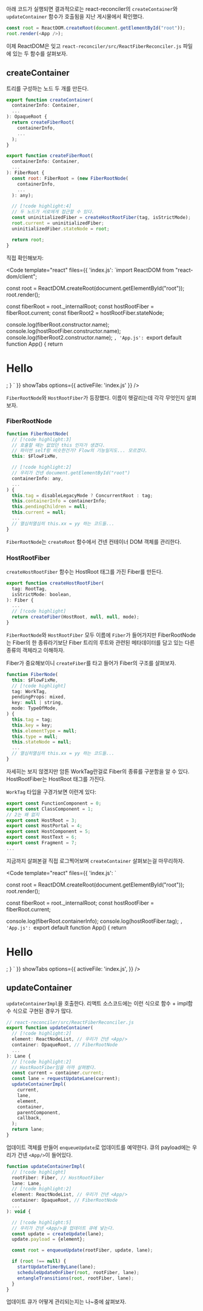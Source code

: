

아래 코드가 실행되면 결과적으로는 react-reconciler의 `createContainer`와 `updateContainer` 함수가 호출됨을 지난 게시물에서 확인했다. 

```js
const root = ReactDOM.createRoot(document.getElementById("root"));
root.render(<App />);
```

이제 ReactDOM은 잊고 `react-reconciler/src/ReactFiberReconciler.js` 파일에 있는 두 함수를 살펴보자.

## createContainer

트리를 구성하는 노드 두 개를 만든다. 

```js
export function createContainer(
  containerInfo: Container,
  ...
): OpaqueRoot {
  return createFiberRoot(
    containerInfo,
    ...
  );
}

export function createFiberRoot(
  containerInfo: Container,
  ...
): FiberRoot {
  const root: FiberRoot = (new FiberRootNode(
    containerInfo,
    ...
  ): any);

  // [!code highlight:4]
  // 두 노드가 서로에게 접근할 수 있다.
  const uninitializedFiber = createHostRootFiber(tag, isStrictMode);
  root.current = uninitializedFiber;
  uninitializedFiber.stateNode = root;

  return root;
}
```

직접 확인해보자:

<Code template="react" files={{
    'index.js': `import ReactDOM from "react-dom/client";

const root = ReactDOM.createRoot(document.getElementById("root"));
root.render(<App />);

const fiberRoot = root._internalRoot;
const hostRootFiber = fiberRoot.current;
const fiberRoot2 = hostRootFiber.stateNode;

console.log(fiberRoot.constructor.name);
console.log(hostRootFiber.constructor.name);
console.log(fiberRoot2.constructor.name);
`,
'App.js': `export default function App() {
    return <h1>Hello</h1>;
}
`
}}
showTabs
options={{ activeFile: 'index.js' }}
/>

`FiberRootNode`와 `HostRootFiber`가 등장했다. 이름이 헷갈리는데 각각 무엇인지 살펴보자. 

### FiberRootNode

```js
function FiberRootNode(
  // [!code highlight:3]
  // 호출할 때는 없었던 this 인자가 생겼다. 
  // 파이썬 self랑 비슷한건가? Flow의 기능일지도... 모르겠다.
  this: $FlowFixMe,

  // [!code highlight:2]
  // 우리가 건넨 document.getElementById("root")
  containerInfo: any,
  ...
) {
  this.tag = disableLegacyMode ? ConcurrentRoot : tag;
  this.containerInfo = containerInfo;
  this.pendingChildren = null;
  this.current = null;
  ...
  // 열심히열심히 this.xx = yy 하는 코드들...
}
```

`FiberRootNode`는 `createRoot` 함수에서 건넨 컨테이너 DOM 객체를 관리한다.

### HostRootFiber

`createHostRootFiber` 함수는 HostRoot 태그를 가진 Fiber를 만든다. 

```js
export function createHostRootFiber(
  tag: RootTag,
  isStrictMode: boolean,
): Fiber {
  ...
  // [!code highlight]
  return createFiber(HostRoot, null, null, mode);
}
```

`FiberRootNode`와 `HostRootFiber` 모두 이름에 `Fiber`가 들어가지만 FiberRootNode는 Fiber의 한 종류라기보단
Fiber 트리의 루트와 관련된 메타데이터를 담고 있는 다른 종류의 객체라고 이해하자. 

Fiber가 중요해보이니 `createFiber`를 타고 들어가 Fiber의 구조를 살펴보자. 

```js
function FiberNode(
  this: $FlowFixMe,
  // [!code highlight]
  tag: WorkTag,
  pendingProps: mixed,
  key: null | string,
  mode: TypeOfMode,
) {
  this.tag = tag;
  this.key = key;
  this.elementType = null;
  this.type = null;
  this.stateNode = null;
  ...
  // 열심히열심히 this.xx = yy 하는 코드들...
}
```

자세히는 보지 않겠지만 암튼 WorkTag란걸로 Fiber의 종류를 구분함을 알 수 있다. HostRootFiber는 HostRoot 태그를 가진다. 

`WorkTag` 타입을 구경가보면 이런게 있다:

```js
export const FunctionComponent = 0;
export const ClassComponent = 1;
// 2는 왜 없지
export const HostRoot = 3;
export const HostPortal = 4;
export const HostComponent = 5;
export const HostText = 6;
export const Fragment = 7;
...
```

지금까지 살펴본걸 직접 로그찍어보며 `createContainer` 살펴보는걸 마무리하자. 

<Code template="react" files={{
    'index.js': `

const root = ReactDOM.createRoot(document.getElementById("root"));
root.render(<App />);

const fiberRoot = root._internalRoot;
const hostRootFiber = fiberRoot.current;

console.log(fiberRoot.containerInfo);
console.log(hostRootFiber.tag);
`,
'App.js': `export default function App() {
    return <h1>Hello</h1>;
}
`
}}
  showTabs
  options={{
      activeFile: 'index.js',
  }}
/>

## updateContainer

`updateContainerImpl`을 호출한다. 리액트 소스코드에는 이런 식으로 함수 + impl함수 식으로 구현된 경우가 많다.

```js
// react-reconciler/src/ReactFiberReconciler.js
export function updateContainer(
  // [!code highlight:2]
  element: ReactNodeList, // 우리가 건넨 <App/>
  container: OpaqueRoot, // FiberRootNode
  ...
): Lane {
  // [!code highlight:2]
  // HostRootFiber임을 아까 살펴봤다.
  const current = container.current;
  const lane = requestUpdateLane(current);
  updateContainerImpl(
    current,
    lane,
    element,
    container,
    parentComponent,
    callback,
  );
  return lane;
}
```

업데이트 객체를 만들어 `enqueueUpdate`로 업데이트를 예약한다. 큐의 payload에는 우리가 건넨 `<App/>`이 들어있다. 

```js
function updateContainerImpl(
  // [!code highlight]
  rootFiber: Fiber, // HostRootFiber
  lane: Lane,
  // [!code highlight:2]
  element: ReactNodeList, // 우리가 건넨 <App/>
  container: OpaqueRoot, // FiberRootNode
  ...
): void {

  // [!code highlight:5]
  // 우리가 건넨 <App/>을 업데이트 큐에 넣는다.
  const update = createUpdate(lane);
  update.payload = {element};

  const root = enqueueUpdate(rootFiber, update, lane);

  if (root !== null) {
    startUpdateTimerByLane(lane);
    scheduleUpdateOnFiber(root, rootFiber, lane);
    entangleTransitions(root, rootFiber, lane);
  }
}
```

업데이트 큐가 어떻게 관리되는지는 나~중에 삺펴보자.
